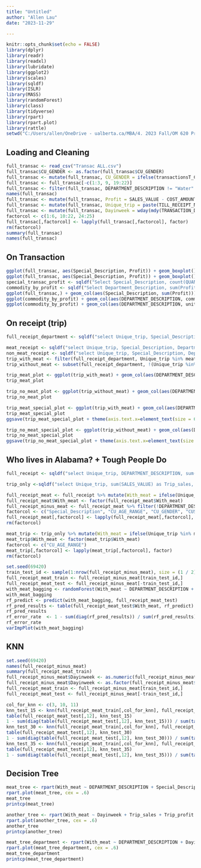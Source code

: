 ---
title: "Untitled"
author: "Allen Lau"
date: "2023-11-29"

---

```{r setup, include=FALSE}
knitr::opts_chunk$set(echo = FALSE)
library(dplyr)
library(readr)
library(readxl)
library(lubridate)
library(ggplot2)
library(scales)
library(sqldf)
library(ISLR)
library(MASS)
library(randomForest)
library(class)
library(tidyverse)
library(rpart)
library(rpart.plot)
library(rattle)
setwd("C:/Users/allen/OneDrive - ualberta.ca/MBA/4. 2023 Fall/OM 620 Predictive Business Analytics/Assignment")
```
## Loading and Cleaning
```{r}
full_transac <- read_csv("Transac ALL.csv")
full_transac$CU_GENDER <- as.factor(full_transac$CU_GENDER)
full_transac <- mutate(full_transac, CU_GENDER = ifelse(transactionsT_CUSTOMER_ID == 999999999999999, "NA", ifelse(transactionsT_CUSTOMER_ID == 1.000000e+15, "NA", CU_GENDER)))
full_transac <- full_transac[-c(1:3, 9, 19:22)]
full_transac <- filter(full_transac, DEPARTMENT_DESCRIPTION != "Water" & DEPARTMENT_DESCRIPTION != "Lottery" & DEPARTMENT_DESCRIPTION != "ACCOUNT FUNCTIONS" & TILL_RECEIPT_NUMBER != "234451" & TILL_RECEIPT_NUMBER != "221239" & TILL_RECEIPT_NUMBER != "156359")
names(full_transac)
full_transac <- mutate(full_transac, Profit = SALES_VALUE - COST_AMOUNT)
full_transac <- mutate(full_transac, Unique_trip = paste(TILL_RECEIPT_NUMBER, TRANSACTION_DATE, sep = '_'))
full_transac <- mutate(full_transac, Dayinweek = wday(mdy(TRANSACTION_DATE), label = TRUE))
factorcol <- c(1:6, 10:22, 24:25)
full_transac[,factorcol] <- lapply(full_transac[,factorcol], factor)
rm(factorcol)
summary(full_transac)
names(full_transac)
```

## On Transaction
```{r}
ggplot(full_transac, aes(Special_Description, Profit)) + geom_boxplot()
ggplot(full_transac, aes(Special_Description, Profit)) + geom_boxplot() + coord_cartesian(ylim = c(0, 50))
special_transac_profit <- sqldf("Select Special_Description, count(QUANTITY_SOLD), sum(Profit), (sum(Profit) / count(QUANTITY_SOLD)) from full_transac group by Special_Description")
commodity_by_profit <- sqldf("Select Department_Description, sum(Profit) as commodity_profit, (sum(Profit) / sum(QUANTITY_SOLD)) as unit_profit from full_transac group by Department_Description")
ggplot(full_transac,) + geom_col(aes(Special_Description, sum(Profit)))
ggplot(commodity_by_profit) + geom_col(aes(DEPARTMENT_DESCRIPTION, commodity_profit))
ggplot(commodity_by_profit) + geom_col(aes(DEPARTMENT_DESCRIPTION, unit_profit))
```

## On receipt (trip)
```{r}
full_receipt_department <- sqldf("select Unique_trip, Special_Description, Department_Description, sum(Profit) as Trip_profit from full_transac group by Unique_trip")

meat_receipt <- sqldf("select Unique_trip, Special_Description, Department_Description, sum(Profit) as Trip_profit from full_transac where Department_Description = 'Meat' group by Unique_trip")
non_meat_receipt <- sqldf("select Unique_trip, Special_Description, Department_Description, sum(Profit) as Trip_profit from full_transac where Department_Description <> 'Meat'group by Unique_trip")
trip_with_meat <- filter(full_receipt_department, Unique_trip %in% meat_receipt$Unique_trip)
trip_without_meat <- subset(full_receipt_department, !(Unique_trip %in% meat_receipt$Unique_trip))

trip_meat_plot <- ggplot(trip_with_meat) + geom_col(aes(DEPARTMENT_DESCRIPTION, Trip_profit, fill = DEPARTMENT_DESCRIPTION)) + theme(legend.position = 'none') + scale_y_continuous(labels = comma_format(big.mark = ",",decimal.mark = "."))
trip_meat_plot

trip_no_meat_plot <- ggplot(trip_without_meat) + geom_col(aes(DEPARTMENT_DESCRIPTION, Trip_profit, fill = DEPARTMENT_DESCRIPTION)) + theme(legend.position = 'none') + scale_y_continuous(labels = comma_format(big.mark = ",",decimal.mark = "."))
trip_no_meat_plot

trip_meat_special_plot <- ggplot(trip_with_meat) + geom_col(aes(DEPARTMENT_DESCRIPTION, Trip_profit, fill = DEPARTMENT_DESCRIPTION)) + facet_wrap(~Special_Description) + theme(legend.position = 'none') + scale_y_continuous(labels = comma_format(big.mark = ",",decimal.mark = "."))
trip_meat_special_plot
ggsave(trip_meat_special_plot + theme(axis.text.x=element_text(size = 6, angle=45, hjust=1)), file ="trip with meat specials used.png", path = "C:/Users/allen/OneDrive - ualberta.ca/MBA/4. 2023 Fall/OM 620 Predictive Business Analytics/Assignment", scale = 2)

trip_no_meat_special_plot <- ggplot(trip_without_meat) + geom_col(aes(DEPARTMENT_DESCRIPTION, Trip_profit, fill = DEPARTMENT_DESCRIPTION)) + facet_wrap(~Special_Description) + theme(legend.position = 'none') + scale_y_continuous(labels = comma_format(big.mark = ",",decimal.mark = "."))
trip_no_meat_special_plot
ggsave(trip_no_meat_special_plot + theme(axis.text.x=element_text(size = 6, angle=45, hjust=1)), file ="trip without meat specials used.png", path = "C:/Users/allen/OneDrive - ualberta.ca/MBA/4. 2023 Fall/OM 620 Predictive Business Analytics/Assignment", scale=2)
```

## Who lives in Alabama? + Tough People Do
```{r}
full_receipt <- sqldf("select Unique_trip, DEPARTMENT_DESCRIPTION, sum(SALES_VALUE) as Trip_sales, sum(Profit) as Trip_profit, SPECIAL_TYPE, Special_Description, CU_AGE_RANGE, CU_GENDER, CUSTOMER_TYPE, Dayinweek, deptsT_DEPARTMENT_ID as Department_ID from full_transac group by Unique_trip")

trip_only <-sqldf("select Unique_trip, sum(SALES_VALUE) as Trip_sales, sum(Profit) as Trip_profit, Dayinweek, CU_AGE_RANGE, CU_GENDER from full_transac group by Unique_trip")

full_receipt_meat <- full_receipt %>% mutate(With_meat = ifelse(Unique_trip %in% meat_receipt$Unique_trip, TRUE, FALSE))
full_receipt_meat$With_meat <- factor(full_receipt_meat$With_meat)
full_receipt_minus_meat <- full_receipt_meat %>% filter(!DEPARTMENT_DESCRIPTION %in% 'Meat')
factorcol <- c("Special_Description", "CU_AGE_RANGE", "CU_GENDER", "CUSTOMER_TYPE", "Department_ID")
full_receipt_meat[,factorcol] <- lapply(full_receipt_meat[,factorcol], factor)
rm(factorcol)

meat_trip <- trip_only %>% mutate(With_meat = ifelse(Unique_trip %in% meat_receipt$Unique_trip, TRUE, FALSE))
meat_trip$With_meat <- factor(meat_trip$With_meat)
factorcol <- c("CU_AGE_RANGE")
meat_trip[,factorcol] <- lapply(meat_trip[,factorcol], factor)
rm(factorcol)

set.seed(69420)
train_test_id <- sample(1:nrow(full_receipt_minus_meat), size = (1 / 2) * nrow(full_receipt_minus_meat), replace = F)
full_receipt_meat_train <- full_receipt_minus_meat[train_test_id,]
full_receipt_meat_test <- full_receipt_minus_meat[-train_test_id,]
with_meat_bagging <- randomForest(With_meat ~ DEPARTMENT_DESCRIPTION + Trip_sales + CU_GENDER, data = full_receipt_meat_train, mtry = 5, importance = T, na.action = na.omit)
with_meat_bagging
rf_predict <- predict(with_meat_bagging, full_receipt_meat_test)
rf_pred_results <- table(full_receipt_meat_test$With_meat, rf_predict)
rf_pred_results
rf_error_rate  <- 1 - sum(diag(rf_pred_results)) / sum(rf_pred_results)
rf_error_rate
varImpPlot(with_meat_bagging)
```

## KNN
```{r}
set.seed(69420)
names(full_receipt_minus_meat)
summary(full_receipt_meat_train)
full_receipt_minus_meat$Dayinweek <- as.numeric(full_receipt_minus_meat$Dayinweek)
full_receipt_minus_meat$Dayinweek <- as.factor(full_receipt_minus_meat$Dayinweek)
full_receipt_meat_train <- full_receipt_minus_meat[train_test_id,]
full_receipt_meat_test <- full_receipt_minus_meat[-train_test_id,]

col_for_knn <- c(3, 10, 11)
knn_test_15 <- knn(full_receipt_meat_train[,col_for_knn], full_receipt_meat_test[,col_for_knn], full_receipt_meat_train[,12], k = 15)
table(full_receipt_meat_test[,12], knn_test_15)
1 - sum(diag(table(full_receipt_meat_test[,12], knn_test_15))) / sum(table(full_receipt_meat_test[,12], knn_test_15))
knn_test_30 <- knn(full_receipt_meat_train[,col_for_knn], full_receipt_meat_test[,col_for_knn], full_receipt_meat_train[,12], k = 30)
table(full_receipt_meat_test[,12], knn_test_30)
1 - sum(diag(table(full_receipt_meat_test[,12], knn_test_30))) / sum(table(full_receipt_meat_test[,12], knn_test_30))
knn_test_35 <- knn(full_receipt_meat_train[,col_for_knn], full_receipt_meat_test[,col_for_knn], full_receipt_meat_train[,12], k = 35)
table(full_receipt_meat_test[,12], knn_test_35)
1 - sum(diag(table(full_receipt_meat_test[,12], knn_test_35))) / sum(table(full_receipt_meat_test[,12], knn_test_35))
```
## Decision Tree
```{r}
meat_tree <- rpart(With_meat ~ DEPARTMENT_DESCRIPTION + Special_Description + Dayinweek + Trip_sales + Trip_profit + CU_AGE_RANGE + CU_GENDER, data = full_receipt_meat_train, method = "class", parms = list(split = "information"), cp = .002)
rpart.plot(meat_tree, cex = .6)
meat_tree
printcp(meat_tree)

another_tree <- rpart(With_meat ~ Dayinweek + Trip_sales + Trip_profit + CU_AGE_RANGE + CU_GENDER, data = meat_trip, method = "class", parms = list(split = "information"), cp = .002)
rpart.plot(another_tree, cex = .6)
another_tree
printcp(another_tree)

meat_tree_department <- rpart(With_meat ~ DEPARTMENT_DESCRIPTION + Dayinweek + Special_Description, data = full_receipt_meat_train, method = "class", parms = list(split = "information"), minsplit = 1, minbucket = 1, cp = .00005)
rpart.plot(meat_tree_department, cex = .6)
meat_tree_department
printcp(meat_tree_department)

```



